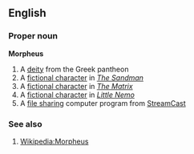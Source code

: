 ==English==

===Proper noun===
'''Morpheus'''

# A [[deity]] from the Greek pantheon
# A [[fictional character]] in ''[[Wikipedia:The Sandman (DC Comics Modern Age)|The Sandman]]''
# A [[fictional character]] in ''[[Wikipedia:The Matrix|The Matrix]]''
# A [[fictional character]] in ''[[Wikipedia:Little Nemo|Little Nemo]]''
# A [[file sharing]] computer program from [[StreamCast]]

===See also===

# [[Wikipedia:Morpheus]]